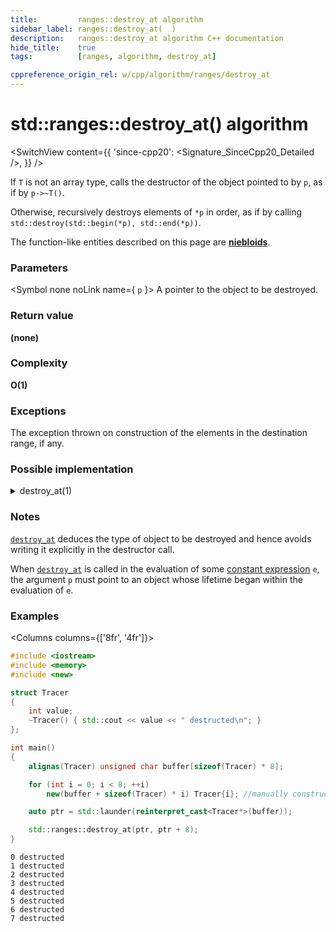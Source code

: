 ```yaml
---
title:         ranges::destroy_at algorithm
sidebar_label: ranges::destroy_at(  )
description:   ranges::destroy_at algorithm C++ documentation
hide_title:    true
tags:          [ranges, algorithm, destroy_at]

cppreference_origin_rel: w/cpp/algorithm/ranges/destroy_at
---
```



<!----------------- Codes ---------------------->


# std::ranges::destroy_at() algorithm

<SwitchView content={{
	'since-cpp20': <Signature_SinceCpp20_Detailed />,
}} />

If `T` is not an array type, calls the destructor of the object pointed to by `p`, as if by `p->~T()`.

Otherwise, recursively destroys elements of `*p` in order, as if by calling `std::destroy(std::begin(*p), std::end(*p))`.

The function-like entities described on this page are [**niebloids**](#).

### Parameters

<SymbolTable>

  <Symbol none noLink name={ <code>p</code> }>
    A pointer to the object to be destroyed.
  </Symbol>

</SymbolTable>

### Return value

**(none)**

### Complexity

**O(1)**

### Exceptions

The exception thrown on construction of the elements in the destination range, if any.

### Possible implementation

<details>
<summary>destroy_at(1)</summary>

```cpp
struct destroy_at_fn
{
    template<std::destructible T>
    constexpr void operator()(T *p) const noexcept
    {
        if constexpr (std::is_array_v<T>)
            for (auto &elem : *p)
                operator()(std::addressof(elem));
        else
            p->~T();
    }
};

inline constexpr destroy_at_fn destroy_at{};
```

</details>

### Notes

[`destroy_at`](#) deduces the type of object to be destroyed and hence avoids writing it explicitly in the destructor call.

When [`destroy_at`](#) is called in the evaluation of some [constant expression](#) `e`,
the argument `p` must point to an object whose lifetime began within the evaluation of `e`.


### Examples

<Columns columns={['8fr', '4fr']}>
<div>

```cpp title='Main.cpp' showLineNumbers
#include <iostream>
#include <memory>
#include <new>

struct Tracer
{
    int value;
    ~Tracer() { std::cout << value << " destructed\n"; }
};

int main()
{
    alignas(Tracer) unsigned char buffer[sizeof(Tracer) * 8];

    for (int i = 0; i < 8; ++i)
        new(buffer + sizeof(Tracer) * i) Tracer{i}; //manually construct objects

    auto ptr = std::launder(reinterpret_cast<Tracer*>(buffer));

    std::ranges::destroy_at(ptr, ptr + 8);
}
```

</div>
<div>

```plaintext title="Output"
0 destructed
1 destructed
2 destructed
3 destructed
4 destructed
5 destructed
6 destructed
7 destructed
```

</div>
</Columns>
